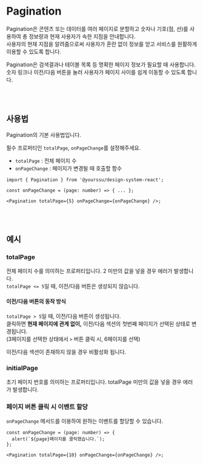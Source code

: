 
<Meta of={PaginationStories} />

# Pagination

Pagination은 콘텐츠 또는 데이터를 여러 페이지로 분할하고 숫자나 기호(점, 선)를 사용하여 총 정보량과 현재 사용자가 속한 지점을 안내합니다.<br />
사용자의 현재 지점을 알려줌으로써 사용자가 혼란 없이 정보를 얻고 서비스를 원활하게 이용할 수 있도록 합니다.<br />

Pagination은 검색결과나 테이블 목록 등 명확한 페이지 정보가 필요할 때 사용합니다.<br />
숫자 링크나 이전/다음 버튼을 눌러 사용자가 페이지 사이를 쉽게 이동할 수 있도록 합니다.<br />

<Canvas of={PaginationStories.Primary} />
<Controls />

<br />
<br />

## 사용법

Pagination의 기본 사용법입니다.

필수 프로퍼티인 `totalPage`, `onPageChange`를 설정해주세요.<br />

- `totalPage` : 전체 페이지 수
- `onPageChange` : 페이지가 변경될 때 호출할 함수

```tsx
import { Pagination } from '@yourssu/design-system-react';
```

```tsx
const onPageChange = (page: number) => { ... };

<Pagination totalPage={5} onPageChange={onPageChange} />;
```

<Canvas of={PaginationStories.Secondary} />

<br />
<br />

## 예시

### totalPage

전체 페이지 수를 의미하는 프로퍼티입니다. 2 미만의 값을 넣을 경우 에러가 발생합니다.<br />
`totalPage <= 5`일 때, 이전/다음 버튼은 생성되지 않습니다.

<Canvas of={PaginationStories.TotalPage} />

#### 이전/다음 버튼의 동작 방식

`totalPage > 5`일 때, 이전/다음 버튼이 생성됩니다.<br />
클릭하면 **현재 페이지에 관계 없이,** 이전/다음 섹션의 첫번째 페이지가 선택된 상태로 변경됩니다.<br />
(3페이지를 선택한 상태에서 `>` 버튼 클릭 시, 6페이지를 선택)<br />

이전/다음 섹션이 존재하지 않을 경우 비활성화 됩니다.

<Canvas of={PaginationStories.Primary} />

### initialPage

초기 페이지 번호를 의미하는 프로퍼티입니다. totalPage 미만의 값을 넣을 경우 에러가 발생합니다.

<Canvas of={PaginationStories.InitialPage} />

### 페이지 버튼 클릭 시 이벤트 할당

`onPageChange` 메서드를 이용하여 원하는 이벤트를 할당할 수 있습니다.

```tsx
const onPageChange = (page: number) => {
  alert(`${page}페이지를 클릭했습니다.`);
};

<Pagination totalPage={10} onPageChange={onPageChange} />;
```

<Canvas of={PaginationStories.EventTest} />
